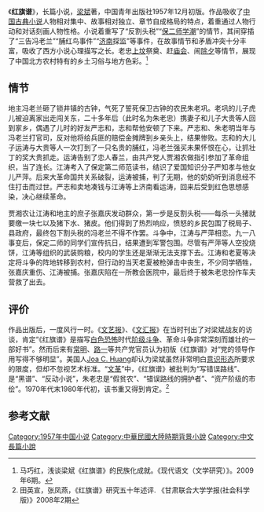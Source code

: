 《'''红旗谱'''》，长篇小说，[[梁斌_(1914年)|梁斌]]著，中国青年出版社1957年12月初版。作品吸收了[[中国古典小说|中国古典小说]]人物相对集中、故事相对独立、章节自成格局的特点，着重通过人物行动和对话刻画人物性格。小说着重写了“反割头税”“[[保二师学潮|保二师学潮]]”的情节，其间穿插了“三告冯老兰”“脯红鸟事件”“[[济南|济南]]探监”等事件，在故事情节和矛盾冲突十分丰富，吸收了西方小说心理描写之长。老忠[[上坟|上坟]]祭奠、赶[[庙会|庙会]]、闹[[除夕|除夕]]等情节，展现了中国北方农村特有的乡土习俗与地方色彩。<ref>马巧红，浅谈梁斌《红旗谱》的民族化成就。《现代语文（文学研究）》。2009年6期。</ref>

==情节==
地主冯老兰砸了锁井镇的古钟，气死了誓死保卫古钟的农民朱老巩。老巩的儿子虎儿被迫离家出走闯关东，二十多年后（此时名为朱老忠）携妻子和儿子大贵等人回到家乡，偶遇了儿时的好友严志和，志和帮他安顿了下来。严志和、朱老明当年与冯老兰打官司，反对他将给兵匪的赔偿金摊牌到乡亲头上，结果惨败。志和的大儿子运涛与大贵等人一次打到了一只名贵的脯红，冯老兰强买未果怀恨在心，让抓壮丁的奖大贵抓走。运涛告别了恋人春兰，由共产党人贾湘农做指引参加了革命组织，当了连长。江涛考入了保定第二师范读书，结识了爱国知识分子严知孝与他女儿严萍。后来大革命国共关系破裂，运涛被捕，判了无期，他的奶奶听到消息经不住打击而过世。严志和卖地凑钱与江涛等上济南看运涛，回来后受到红色思想感染，决心继续革命。

贾湘农让江涛和地主的庶子张嘉庆发动群众，第一步是反割头税——每杀一头猪就要缴一块七以及猪下水、猪皮。他们得到了热烈响应，愤怒的乡民包围了税局子、县政府，最终包下割头税的冯老兰不得不作罢。斗争中，江涛与严萍相恋。九一八事变后，保定二师的同学们宣传抗日，结果遭到军警包围。尽管有严萍等人空投烧饼，江涛等组织的武装购粮，校内的学生还是渐渐无法支撑下去。江涛和老夏等决定将斗争的阵地转移到农村，但行动的当天老夏被枪弹击中丧生，不少同学牺牲，张嘉庆重伤、江涛被捕。张嘉庆陷在一所教会医院中，最后终于被朱老忠扮作车夫营救了出去。

==评价==
作品出版后，一度风行一时。《[[文艺报|文艺报]]》、《[[文汇报_(上海)|文汇报]]》在当时刊出了对梁斌战友的访谈，肯定“《红旗谱》是描写[[白色恐怖|白色恐怖]]时代[[阶级斗争|阶级斗争]]、革命斗争非常深刻而雄壮的一部好书”。然而后来有[[常明|常明]]、[[路一|路一]]等共产党官员认为初版《红旗谱》对“党的领导作用写得不够明显”。美国人[[Joa_C._Huang|Joa C. Huang]]却认为梁斌虽然非常明白[[意识形态|意识形态]]所要求的限度，但却不忽视艺术标准。“[[文革|文革]]”中，《红旗谱》被批判为“写错误路线”、是“黑谱”、“反动小说”，朱老忠是“假贫农”、“错误路线的拥护者”、“资产阶级的市侩”。1970年代末1980年代初，该书重又得到肯定。<ref>田英宣，张凤燕，《红旗谱》研究五十年述评. 《甘肃联合大学学报(社会科学版)》2008年2期</ref>

==参考文献==
<div class="references-small">
<references></references>
</div>

{{DEFAULTSORT:H}}
[[Category:1957年中国小说|Category:1957年中国小说]]
[[Category:中華民國大陸時期背景小說|Category:中華民國大陸時期背景小說]]
[[Category:中文長篇小說|Category:中文長篇小說]]